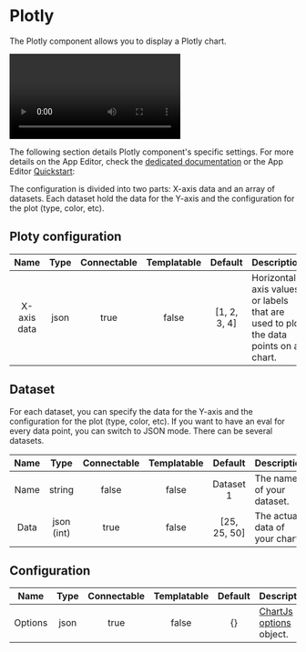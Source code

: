 
# Plotly

The Plotly component allows you to display a Plotly chart.

<video
    className="border-2 rounded-xl object-cover w-full h-full dark:border-gray-800"
    autoPlay
    controls
    src="/videos/plotly_config.mp4"
    alt="Plotly chart"
/>
<br/>

The following section details Plotly component's specific settings. For more details on the App Editor, check the [dedicated documentation](../0_app_editor/index.mdx) or the App Editor [Quickstart](../../getting_started/7_apps_quickstart/index.mdx):

<div class="grid grid-cols-2 gap-6 mb-4">
    <DocCard
        color="orange"
        title="App Editor Documentation"
        description="The app editor is a low-code builder to create custom User Interfaces with a mix of drag-and-drop and code."
        href="/docs/apps/app_editor"
    />
    <DocCard
        color="orange"
        title="Apps Quickstart"
        description="Learn how to build your first app in a matter of minutes."
        href="/docs/getting_started/apps_quickstart"
    />
</div>

The configuration is divided into two parts: X-axis data and an array of datasets. Each dataset hold the data for the Y-axis and the configuration for the plot (type, color, etc).

## Ploty configuration

|    Name     |    Type     | Connectable | Templatable |       Default        | Description                            |
| :---------: | :---------: | :---------: | :---------: | :------------------: | -------------------------------------- |
| X-axis data | json |    true     |    false    | [1, 2, 3, 4] |  Horizontal axis values or labels that are used to plot the data points on a chart. |

## Dataset

For each dataset, you can specify the data for the Y-axis and the configuration for the plot (type, color, etc). If you want to have an eval for every data point, you can switch to JSON mode. There can be several datasets.

|  Name   |  Type   | Connectable | Templatable | Default | Description                                                                          |
| :-----: | :-----: | :---------: | :---------: | :-----: | ------------------------------------------------------------------------------------ |
|  Name   |  string   |    false    |    false    |   Dataset 1   | The name of your dataset. |
| Data | json (int) |    true     |    false    |  [25, 25, 50]   | The actual data of your chart.  |

## Configuration

|  Name   |  Type   | Connectable | Templatable | Default | Description                                                                          |
| :-----: | :-----: | :---------: | :---------: | :-----: | ------------------------------------------------------------------------------------ |
| Options | json |    true     |    false    |  {}   | [ChartJs options](https://www.chartjs.org/docs/latest/general/options.html) object.  |